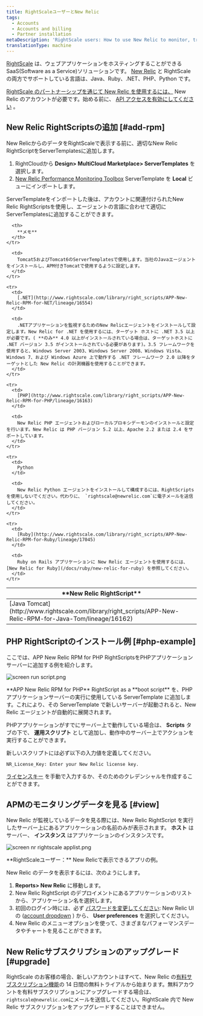 ```yaml
---
title: RightScaleユーザーとNew Relic
tags:
  - Accounts
  - Accounts and billing
  - Partner installation
metaDescription: 'RightScale users: How to use New Relic to monitor, troubleshoot, and optimize your applications.'
translationType: machine
---
```




[RightScale](https://www.rightscale.com/) は、ウェブアプリケーションをホスティングすることができるSaaS(Software as a Service)ソリューションです。 [New Relic](http://support.rightscale.com/27-Partners/New_Relic) と RightScale の両方でサポートしている言語は、Java、Ruby、.NET、PHP、Python です。

[RightScale のパートナーシップを通じて New Relic を使用するには、](http://www.rightscale.com/partners/isv/new-relic.php) New Relic のアカウントが必要です。始める前に、 [API アクセスを有効にしてください](/docs/apis/rest-api-v2/requirements/new-relic-rest-api-v2-getting-started) 。

## New Relic RightScriptsの追加 [#add-rpm]

New RelicからのデータをRightScaleで表示する前に、適切なNew Relic RightScriptをServerTemplatesに追加します。

1. RightCloudから **Design> MultiCloud Marketplace> ServerTemplates** を選択します。
2. [New Relic Performance Monitoring Toolbox](http://www.rightscale.com/library/server_templates/New-Relic-Performance-Monitori/lineage/17048 "リンクが新しいウィンドウで開きます") ServerTemplate を **Local** ビューにインポートします。

ServerTemplateをインポートした後は、アカウントに関連付けられたNew Relic RightScriptsを使用し、エージェントの言語に合わせて適切にServerTemplatesに追加することができます。

<table>
  <thead>
    <tr>
      <th width={200}>
        **New Relic RightScript**
      </th>

      <th>
        **メモ**
      </th>
    </tr>
  </thead>

  <tbody>
    <tr>
      <td>
        [Java Tomcat](http://www.rightscale.com/library/right_scripts/APP-New-Relic-RPM-for-Java-Tom/lineage/16162)
      </td>

      <td>
        Tomcat5およびTomcat6のServerTemplatesで使用します。当社のJavaエージェントをインストールし、APM付きTomcatで使用するように設定します。
      </td>
    </tr>

    <tr>
      <td>
        [.NET](http://www.rightscale.com/library/right_scripts/APP-New-Relic-RPM-for-NET/lineage/16554)
      </td>

      <td>
        .NETアプリケーションを監視するためのNew Relicエージェントをインストールして設定します。New Relic for .NET を使用するには、ターゲット ホストに .NET 3.5 以上が必要です。( **のみ** 4.0 以上がインストールされている場合は、ターゲットホストに .NET バージョン 3.5 がインストールされている必要があります)。3.5 フレームワークを使用すると、Windows Server 2003、Windows Server 2008、Windows Vista、Windows 7、および Windows Azure 上で動作する .NET フレームワーク 2.0 以降をターゲットとした New Relic の計測機器を使用することができます。
      </td>
    </tr>

    <tr>
      <td>
        [PHP](http://www.rightscale.com/library/right_scripts/APP-New-Relic-RPM-for-PHP/lineage/16163)
      </td>

      <td>
        New Relic PHP エージェントおよびローカルプロキシデーモンのインストールと設定を行います。New Relic は PHP バージョン 5.2 以上、Apache 2.2 または 2.4 をサポートしています。
      </td>
    </tr>

    <tr>
      <td>
        Python
      </td>

      <td>
        New Relic Python エージェントをインストールして構成するには、RightScripts を使用しないでください。代わりに、 `rightscale@newrelic.com`に電子メールを送信してください。
      </td>
    </tr>

    <tr>
      <td>
        [Ruby](http://www.rightscale.com/library/right_scripts/APP-New-Relic-RPM-for-Ruby/lineage/17045)
      </td>

      <td>
        Ruby on Rails アプリケーションに New Relic エージェントを使用するには、 [New Relic for Ruby](/docs/ruby/new-relic-for-ruby) を参照してください。
      </td>
    </tr>
  </tbody>
</table>

## PHP RightScriptのインストール例 [#php-example]

ここでは、APP New Relic RPM for PHP RightScriptsをPHPアプリケーションサーバーに追加する例を紹介します。

<img
  title="screen run script.png"
  alt="screen run script.png"
  src={accountsRightscaleRunScript}
/>

<figcaption>
  **APP New Relic RPM for PHP** RightScript as a **boot script** を、PHP アプリケーションサーバーの実行に使用している ServerTemplate に追加します。これにより、その ServerTemplate で新しいサーバーが起動されると、New Relic エージェントが自動的に展開されます。
</figcaption>

PHPアプリケーションがすでにサーバー上で動作している場合は、 **Scripts** タブの下で、 **運用スクリプト** として追加し、動作中のサーバー上でアクションを実行することができます。

新しいスクリプトには必ず以下の入力値を定義してください。

```
NR_License_Key: Enter your New Relic license key.
```

[ライセンスキー](/docs/apis/intro-apis/new-relic-api-keys/#ingest-license-key) を手動で入力するか、そのためのクレデンシャルを作成することができます。

## APMのモニタリングデータを見る [#view]

New Relic が監視しているデータを見る際には、New Relic RightScript を実行したサーバー上にあるアプリケーションの名前のみが表示されます。 **ホスト** はサーバー、 **インスタンス** はアプリケーションのインスタンスです。

<img
  title="screen nr rightscale applist.png"
  alt="screen nr rightscale applist.png"
  src={accountsRightscaleAppList}
/>

<figcaption>
  **RightScaleユーザー：** New Relicで表示できるアプリの例。
</figcaption>

New Relic のデータを表示するには、次のようにします。

1. **Reports> New Relic** に移動します。
2. New Relic RightScript のデプロイメントにあるアプリケーションのリストから、アプリケーション名を選択します。
3. 初回のログイン時には、必ず [パスワードを変更してください](/docs/subscriptions/changing-passwords-and-user-preferences): New Relic UI の ([account dropdown](/docs/accounts-partnerships/education/getting-started-new-relic/glossary#account-dropdown) ) から、 **User preferences** を選択してください。
4. New Relic のメニューオプションを使って、さまざまなパフォーマンスデータやチャートを見ることができます。

## New Relicサブスクリプションのアップグレード [#upgrade]

RightScale のお客様の場合、新しいアカウントはすべて、New Relic の[有料サブスクリプション機能](http://newrelic.com/application-monitoring/pricing)の 14 日間の無料トライアルから始まります。無料アカウントを有料サブスクリプションにアップグレードする場合は、 `rightscale@newrelic.com`にメールを送信してください。RightScale 内で New Relic サブスクリプションをアップグレードすることはできません。
